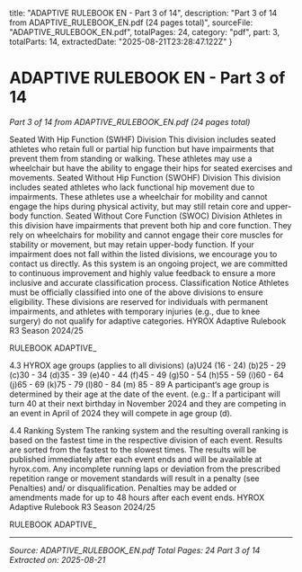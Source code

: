   title: "ADAPTIVE RULEBOOK EN - Part 3 of 14",
  description: "Part 3 of 14 from ADAPTIVE_RULEBOOK_EN.pdf (24 pages total)",
  sourceFile: "ADAPTIVE_RULEBOOK_EN.pdf",
  totalPages: 24,
  category: "pdf",
  part: 3,
  totalParts: 14,
  extractedDate: "2025-08-21T23:28:47.122Z"
}

# ADAPTIVE RULEBOOK EN - Part 3 of 14

*Part 3 of 14 from ADAPTIVE_RULEBOOK_EN.pdf (24 pages total)*

Seated With Hip Function (SWHF) Division
This division includes seated athletes who retain full or partial hip function
but have impairments that prevent them from standing or walking. These
athletes may use a wheelchair but have the ability to engage their hips for
seated exercises and movements.
Seated Without Hip Function (SWOHF) Division
This division includes seated athletes who lack functional hip movement
due to impairments. These athletes use a wheelchair for mobility and
cannot engage the hips during physical activity, but may still retain core
and upper-body function.
Seated Without Core Function (SWOC) Division
Athletes in this division have impairments that prevent both hip and core
function. They rely on wheelchairs for mobility and cannot engage their
core muscles for stability or movement, but may retain upper-body
function.
If your impairment does not fall within the listed divisions, we encourage
you to contact us directly. As this system is an ongoing project, we are
committed to continuous improvement and highly value feedback to
ensure a more inclusive and accurate classification process.
Classification Notice
Athletes must be officially classified into one of the above divisions to
ensure eligibility. These divisions are reserved for individuals with
permanent impairments, and athletes with temporary injuries (e.g., due to
knee surgery) do not qualify for adaptive categories.
HYROX Adaptive Rulebook R3 Season 2024/25

RULEBOOK ADAPTIVE_

4.3 HYROX age groups (applies to all divisions)
(a)U24 (16 - 24)
(b)25 - 29
(c)30 - 34
(d)35 - 39
(e)40 - 44
(f)45 - 49
(g)50 - 54
(h)55 - 59
(i)60 - 64
(j)65 - 69
(k)75 - 79
(l)80 - 84
(m) 85 - 89
A participant‘s age group is determined by their age at the date of the
event. (e.g.: If a participant will turn 40 at their next birthday in November
2024 and they are competing in an event in April of 2024 they will
compete in age group (d).

4.4 Ranking System
The ranking system and the resulting overall ranking is based on the
fastest time in the respective division of each event. Results are sorted
from the fastest to the slowest times.
The results will be published immediately after each event ends and will
be available at hyrox.com.
Any incomplete running laps or deviation from the prescribed repetition
range or movement standards will result in a penalty (see Penalties) and/
or disqualification. Penalties may be added or amendments made for up
to 48 hours after each event ends.
HYROX Adaptive Rulebook R3 Season 2024/25

RULEBOOK ADAPTIVE_

---

*Source: ADAPTIVE_RULEBOOK_EN.pdf*
*Total Pages: 24*
*Part 3 of 14*
*Extracted on: 2025-08-21*
